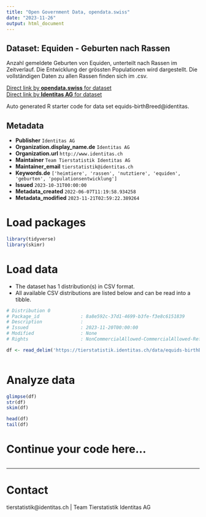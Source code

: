 ```yaml
---
title: "Open Government Data, opendata.swiss"
date: "2023-11-26"
output: html_document
---
```


## Dataset: Equiden - Geburten nach Rassen

Anzahl gemeldete Geburten von Equiden, unterteilt nach Rassen im Zeitverlauf. Die Entwicklung der grössten Populationen wird dargestellt. Die vollständigen Daten zu allen Rassen finden sich im .csv.

[Direct link by **opendata.swiss** for dataset](https://opendata.swiss/de/dataset/equiden-geburten-nach-rassen)<br>
[Direct link by **Identitas AG** for dataset](https://tierstatistik.identitas.ch/)

Auto generated R starter code for data set equids-birthBreed@identitas.

## Metadata

- **Publisher** `Identitas AG`
- **Organization.display_name.de** `Identitas AG`
- **Organization.url** `http://www.identitas.ch`
- **Maintainer** `Team Tierstatistik Identitas AG`
- **Maintainer_email** `tierstatistik@identitas.ch`
- **Keywords.de** `['heimtiere', 'rassen', 'nutztiere', 'equiden', 'geburten', 'populationsentwicklung']`
- **Issued** `2023-10-31T00:00:00`
- **Metadata_created** `2022-06-07T11:19:58.934258`
- **Metadata_modified** `2023-11-21T02:59:22.389264`


# Load packages

```r

library(tidyverse)
library(skimr)

```

# Load data

-   The dataset has 1 distribution(s) in CSV format.
-   All available CSV distributions are listed below and can be read into a tibble.

```r

# Distribution 0
# Package_id               : 8a8e592c-37d1-4699-b3fe-f3e8c6151839
# Description              : 
# Issued                   : 2023-11-20T00:00:00
# Modified                 : None
# Rights                   : NonCommercialAllowed-CommercialAllowed-ReferenceRequired

df <- read_delim('https://tierstatistik.identitas.ch/data/equids-birthBreed.csv')



```

# Analyze data

```r

glimpse(df)
str(df)
skim(df)

head(df)
tail(df)

```

# Continue your code here...

```r

```

------------------------------------------------------------------------

# Contact

tierstatistik@identitas.ch | Team Tierstatistik Identitas AG
